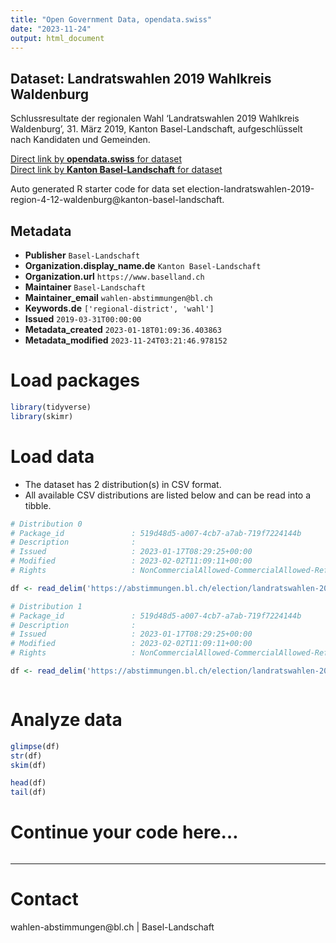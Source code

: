 ```yaml
---
title: "Open Government Data, opendata.swiss"
date: "2023-11-24"
output: html_document
---
```


## Dataset: Landratswahlen 2019 Wahlkreis Waldenburg

Schlussresultate der regionalen Wahl 'Landratswahlen 2019 Wahlkreis Waldenburg', 31. März 2019, Kanton Basel-Landschaft, aufgeschlüsselt nach Kandidaten und Gemeinden.

[Direct link by **opendata.swiss** for dataset](https://opendata.swiss/de/dataset/landratswahlen-2019-wahlkreis-waldenburg)<br>
[Direct link by **Kanton Basel-Landschaft** for dataset](https://abstimmungen.bl.ch/election/landratswahlen-2019-region-4-12-waldenburg/data)

Auto generated R starter code for data set election-landratswahlen-2019-region-4-12-waldenburg@kanton-basel-landschaft.

## Metadata

- **Publisher** `Basel-Landschaft`
- **Organization.display_name.de** `Kanton Basel-Landschaft`
- **Organization.url** `https://www.baselland.ch`
- **Maintainer** `Basel-Landschaft`
- **Maintainer_email** `wahlen-abstimmungen@bl.ch`
- **Keywords.de** `['regional-district', 'wahl']`
- **Issued** `2019-03-31T00:00:00`
- **Metadata_created** `2023-01-18T01:09:36.403863`
- **Metadata_modified** `2023-11-24T03:21:46.978152`


# Load packages

```r

library(tidyverse)
library(skimr)

```

# Load data

-   The dataset has 2 distribution(s) in CSV format.
-   All available CSV distributions are listed below and can be read into a tibble.

```r

# Distribution 0
# Package_id               : 519d48d5-a007-4cb7-a7ab-719f7224144b
# Description              : 
# Issued                   : 2023-01-17T08:29:25+00:00
# Modified                 : 2023-02-02T11:09:11+00:00
# Rights                   : NonCommercialAllowed-CommercialAllowed-ReferenceRequired

df <- read_delim('https://abstimmungen.bl.ch/election/landratswahlen-2019-region-4-12-waldenburg/data-parties-csv')

# Distribution 1
# Package_id               : 519d48d5-a007-4cb7-a7ab-719f7224144b
# Description              : 
# Issued                   : 2023-01-17T08:29:25+00:00
# Modified                 : 2023-02-02T11:09:11+00:00
# Rights                   : NonCommercialAllowed-CommercialAllowed-ReferenceRequired

df <- read_delim('https://abstimmungen.bl.ch/election/landratswahlen-2019-region-4-12-waldenburg/data-csv')



```

# Analyze data

```r

glimpse(df)
str(df)
skim(df)

head(df)
tail(df)

```

# Continue your code here...

```r

```

------------------------------------------------------------------------

# Contact

wahlen-abstimmungen@bl.ch | Basel-Landschaft
